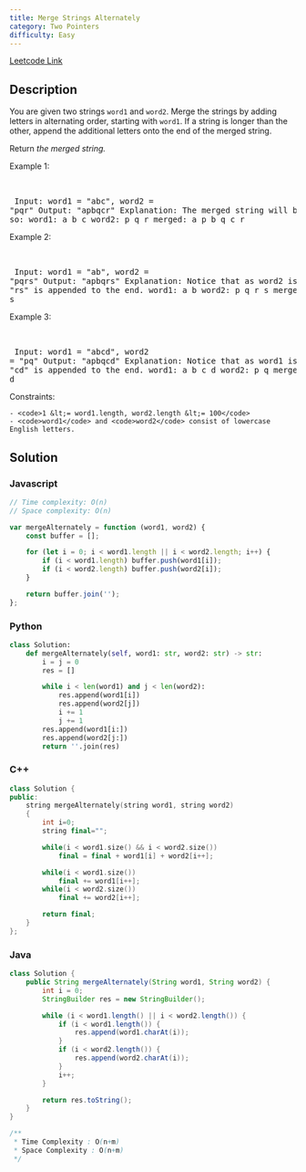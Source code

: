 ```yaml
---
title: Merge Strings Alternately
category: Two Pointers
difficulty: Easy
---
```


<Callout>

[Leetcode Link](https://leetcode.com/problems/merge-strings-alternately)

</Callout>

## Description
You are given two strings <code>word1</code> and <code>word2</code>. Merge the strings by adding letters in alternating order, starting with <code>word1</code>. If a string is longer than the other, append the additional letters onto the end of the merged string.

Return *the merged string.*

 
Example 1:

<br /><pre className="overflow-x-auto">
Input: word1 = &quot;abc&quot;, word2 = &quot;pqr&quot;
Output: &quot;apbqcr&quot;
Explanation: The merged string will be merged as so:
word1:  a   b   c
word2:    p   q   r
merged: a p b q c r
</pre>

Example 2:

<br /><pre className="overflow-x-auto">
Input: word1 = &quot;ab&quot;, word2 = &quot;pqrs&quot;
Output: &quot;apbqrs&quot;
Explanation: Notice that as word2 is longer, &quot;rs&quot; is appended to the end.
word1:  a   b 
word2:    p   q   r   s
merged: a p b q   r   s
</pre>

Example 3:

<br /><pre className="overflow-x-auto">
Input: word1 = &quot;abcd&quot;, word2 = &quot;pq&quot;
Output: &quot;apbqcd&quot;
Explanation: Notice that as word1 is longer, &quot;cd&quot; is appended to the end.
word1:  a   b   c   d
word2:    p   q 
merged: a p b q c   d
</pre>

 
Constraints:


	- <code>1 &lt;= word1.length, word2.length &lt;= 100</code>
	- <code>word1</code> and <code>word2</code> consist of lowercase English letters.


## Solution

### Javascript
```javascript
// Time complexity: O(n)
// Space complexity: O(n)

var mergeAlternately = function (word1, word2) {
    const buffer = [];

    for (let i = 0; i < word1.length || i < word2.length; i++) {
        if (i < word1.length) buffer.push(word1[i]);
        if (i < word2.length) buffer.push(word2[i]);
    }

    return buffer.join('');
};

```
### Python
```python
class Solution:
    def mergeAlternately(self, word1: str, word2: str) -> str:
        i = j = 0
        res = []

        while i < len(word1) and j < len(word2):
            res.append(word1[i])
            res.append(word2[j])
            i += 1
            j += 1
        res.append(word1[i:])
        res.append(word2[j:])
        return ''.join(res)


```
### C++
```cpp
class Solution {
public:
    string mergeAlternately(string word1, string word2)
    {
        int i=0;
        string final="";

        while(i < word1.size() && i < word2.size())
            final = final + word1[i] + word2[i++];

        while(i < word1.size())
            final += word1[i++];
        while(i < word2.size())
            final += word2[i++];

        return final;
    }
};
```
### Java
```java
class Solution {
    public String mergeAlternately(String word1, String word2) {
        int i = 0;
        StringBuilder res = new StringBuilder();

        while (i < word1.length() || i < word2.length()) {
            if (i < word1.length()) {
                res.append(word1.charAt(i));
            }
            if (i < word2.length()) {
                res.append(word2.charAt(i));
            }
            i++;
        }

        return res.toString();
    }
}

/**
 * Time Complexity : O(n+m)
 * Space Complexity : O(n+m)
 */
```


